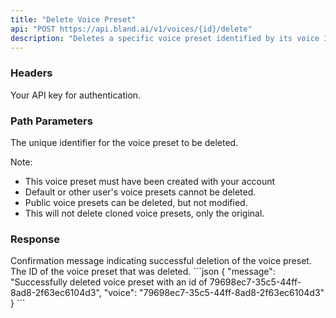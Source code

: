 ```yaml
---
title: "Delete Voice Preset" 
api: "POST https://api.bland.ai/v1/voices/{id}/delete"
description: "Deletes a specific voice preset identified by its voice ID."
---
```


### Headers

<ParamField header="authorization" type="string" required>
  Your API key for authentication.
</ParamField>

### Path Parameters

<ParamField query="id" type="string" required>
  The unique identifier for the voice preset to be deleted.

  Note:
  - This voice preset must have been created with your account
  - Default or other user's voice presets cannot be deleted.
  - Public voice presets can be deleted, but not modified.
  - This will not delete cloned voice presets, only the original.
</ParamField>

### Response

<ResponseField type="string" name="message">
    Confirmation message indicating successful deletion of the voice preset.
</ResponseField>

<ResponseField type="string" name="voice">
    The ID of the voice preset that was deleted.
</ResponseField>

<ResponseExample>
```json
{
    "message": "Successfully deleted voice preset with an id of 79698ec7-35c5-44ff-8ad8-2f63ec6104d3",
    "voice": "79698ec7-35c5-44ff-8ad8-2f63ec6104d3"
}
```
</ResponseExample>




